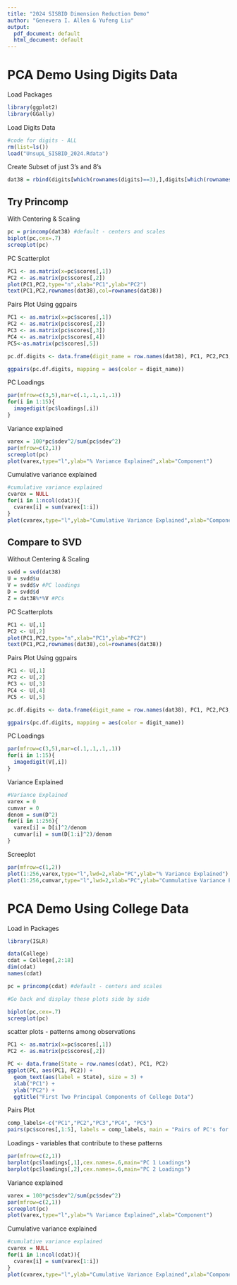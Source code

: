 ```yaml
---
title: "2024 SISBID Dimension Reduction Demo"
author: "Genevera I. Allen & Yufeng Liu"
output:
  pdf_document: default
  html_document: default
---
```


# PCA Demo Using Digits Data

Load Packages
```r
library(ggplot2)
library(GGally)
```

Load Digits Data

```r
#code for digits - ALL
rm(list=ls())
load("UnsupL_SISBID_2024.Rdata")
```

Create Subset of just 3's and 8's

```r
dat38 = rbind(digits[which(rownames(digits)==3),],digits[which(rownames(digits)==8),])
```

## Try Princomp

With Centering & Scaling

```r
pc = princomp(dat38) #default - centers and scales
biplot(pc,cex=.7)
screeplot(pc)
```

PC Scatterplot

```r
PC1 <- as.matrix(x=pc$scores[,1]) 
PC2 <- as.matrix(pc$scores[,2])
plot(PC1,PC2,type="n",xlab="PC1",ylab="PC2")
text(PC1,PC2,rownames(dat38),col=rownames(dat38))
```


Pairs Plot Using ggpairs

```r
PC1 <- as.matrix(x=pc$scores[,1]) 
PC2 <- as.matrix(pc$scores[,2])
PC3 <- as.matrix(pc$scores[,3])
PC4 <- as.matrix(pc$scores[,4])
PC5<-as.matrix(pc$scores[,5])

pc.df.digits <- data.frame(digit_name = row.names(dat38), PC1, PC2,PC3, PC4, PC5)

ggpairs(pc.df.digits, mapping = aes(color = digit_name))
```

PC Loadings

```r
par(mfrow=c(3,5),mar=c(.1,.1,.1,.1))
for(i in 1:15){
  imagedigit(pc$loadings[,i])
}
```

Variance explained

```r

varex = 100*pc$sdev^2/sum(pc$sdev^2)
par(mfrow=c(2,1))
screeplot(pc)
plot(varex,type="l",ylab="% Variance Explained",xlab="Component")
```

Cumulative variance explained

```r
#cumulative variance explained
cvarex = NULL
for(i in 1:ncol(cdat)){
  cvarex[i] = sum(varex[1:i])
}
plot(cvarex,type="l",ylab="Cumulative Variance Explained",xlab="Component", main = "Principal Component vs. Variance Explained" )
```


## Compare to SVD 

Without Centering & Scaling

```r
svdd = svd(dat38)
U = svdd$u
V = svdd$v #PC loadings
D = svdd$d
Z = dat38%*%V #PCs
```

PC Scatterplots

```r
PC1 <- U[,1] 
PC2 <- U[,2]
plot(PC1,PC2,type="n",xlab="PC1",ylab="PC2")
text(PC1,PC2,rownames(dat38),col=rownames(dat38))
```

Pairs Plot Using ggpairs

```r
PC1 <- U[,1] 
PC2 <- U[,2]
PC3 <- U[,3]
PC4 <- U[,4]
PC5 <- U[,5]

pc.df.digits <- data.frame(digit_name = row.names(dat38), PC1, PC2,PC3, PC4, PC5)

ggpairs(pc.df.digits, mapping = aes(color = digit_name))
```

PC Loadings

```r
par(mfrow=c(3,5),mar=c(.1,.1,.1,.1))
for(i in 1:15){
  imagedigit(V[,i])
}
```


Variance Explained
```r
#Variance Explained
varex = 0
cumvar = 0
denom = sum(D^2)
for(i in 1:256){
  varex[i] = D[i]^2/denom
  cumvar[i] = sum(D[1:i]^2)/denom
}

```


Screeplot
```r

par(mfrow=c(1,2))
plot(1:256,varex,type="l",lwd=2,xlab="PC",ylab="% Variance Explained")
plot(1:256,cumvar,type="l",lwd=2,xlab="PC",ylab="Cummulative Variance Explained")
```


# PCA Demo Using College Data

Load in Packages
```r
library(ISLR)
```

```r
data(College)
cdat = College[,2:18]
dim(cdat)
names(cdat)
```

```r
pc = princomp(cdat) #default - centers and scales

#Go back and display these plots side by side

biplot(pc,cex=.7)
screeplot(pc)

```

scatter plots - patterns among observations

```r
PC1 <- as.matrix(x=pc$scores[,1]) 
PC2 <- as.matrix(pc$scores[,2])

PC <- data.frame(State = row.names(cdat), PC1, PC2)
ggplot(PC, aes(PC1, PC2)) + 
  geom_text(aes(label = State), size = 3) +
  xlab("PC1") + 
  ylab("PC2") + 
  ggtitle("First Two Principal Components of College Data")

```

Pairs Plot

```r
comp_labels<-c("PC1","PC2","PC3","PC4", "PC5")
pairs(pc$scores[,1:5], labels = comp_labels, main = "Pairs of PC's for College Data")
```

Loadings - variables that contribute to these patterns

```r

par(mfrow=c(2,1))
barplot(pc$loadings[,1],cex.names=.6,main="PC 1 Loadings")
barplot(pc$loadings[,2],cex.names=.6,main="PC 2 Loadings")
```

Variance explained

```r

varex = 100*pc$sdev^2/sum(pc$sdev^2)
par(mfrow=c(2,1))
screeplot(pc)
plot(varex,type="l",ylab="% Variance Explained",xlab="Component")
```

Cumulative variance explained

```r
#cumulative variance explained
cvarex = NULL
for(i in 1:ncol(cdat)){
  cvarex[i] = sum(varex[1:i])
}
plot(cvarex,type="l",ylab="Cumulative Variance Explained",xlab="Component", main = "Principal Component V. Variance Explained" )
```

